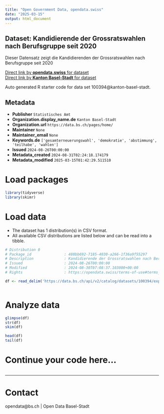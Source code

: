 ```yaml
---
title: "Open Government Data, opendata.swiss"
date: "2025-03-15"
output: html_document
---
```


## Dataset: Kandidierende der Grossratswahlen nach Berufsgruppe seit 2020

Dieser Datensatz zeigt die Kandidierenden der Grossratswahlen nach Berufsgruppe seit 2020

[Direct link by **opendata.swiss** for dataset](https://opendata.swiss/de/dataset/kandidierende-der-grossratswahlen-nach-berufsgruppe-seit-2020)<br>
[Direct link by **Kanton Basel-Stadt** for dataset](https://data.bs.ch/explore/dataset/100394/)

Auto generated R starter code for data set 100394@kanton-basel-stadt.

## Metadata

- **Publisher** `Statistisches Amt`
- **Organization.display_name.de** `Kanton Basel-Stadt`
- **Organization.url** `https://data.bs.ch/pages/home/`
- **Maintainer** `None`
- **Maintainer_email** `None`
- **Keywords.de** `['gesamterneuerungswahl', 'demokratie', 'abstimmung', 'teilhabe', 'wahlen']`
- **Issued** `2024-08-26T00:00:00`
- **Metadata_created** `2024-08-31T02:24:18.174179`
- **Metadata_modified** `2025-03-15T01:42:29.511510`


# Load packages

```r

library(tidyverse)
library(skimr)

```

# Load data

-   The dataset has 1 distribution(s) in CSV format.
-   All available CSV distributions are listed below and can be read into a tibble.

```r

# Distribution 0
# Package_id               : 488bb692-7185-4030-a266-1f36a9f55297
# Description              : Kandidierende der Grossratswahlen nach Berufsgruppe seit 2020 (csv)
# Issued                   : 2024-08-26T00:00:00
# Modified                 : 2024-08-30T07:08:37.103000+00:00
# Rights                   : https://opendata.swiss/terms-of-use#terms_by

df <- read_delim('https://data.bs.ch/api/v2/catalog/datasets/100394/exports/csv?use_labels=true')



```

# Analyze data

```r

glimpse(df)
str(df)
skim(df)

head(df)
tail(df)

```

# Continue your code here...

```r

```

------------------------------------------------------------------------

# Contact

opendata@bs.ch | Open Data Basel-Stadt
